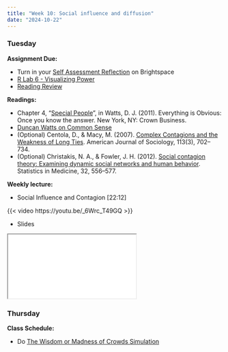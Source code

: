 ```yaml
---
title: "Week 10: Social influence and diffusion"
date: "2024-10-22"
---
```


### Tuesday

**Assignment Due:**

* Turn in your [Self Assessment Reflection](/assignments/Self-Assessment-Reflection.qmd) on Brightspace
* [R Lab 6 - Visualizing Power](/assignments/r_lab_6_%E2%80%93_visualizing_power.qmd)
* [Reading Review](/syllabus/syllabus.qmd#reading-review-assignments)

**Readings:** 

* Chapter 4, "[Special People](https://web.archive.org/web/20191019100528/http://everythingisobvious.com/wp-content/themes/eio/assets/EIO_chapter4.pdf)", in Watts, D. J. (2011). Everything is Obvious: Once you know the answer. New York, NY: Crown Business.
* [Duncan Watts on Common Sense](https://youtu.be/D9XF0QOzWM0)
* (Optional) Centola, D., & Macy, M. (2007). [Complex Contagions and the Weakness of Long Ties](https://www-journals-uchicago-edu.ezproxy.lib.purdue.edu/doi/full/10.1086/521848). American Journal of Sociology, 113(3), 702–734. 
* (Optional) Christakis, N. A., & Fowler, J. H. (2012). [Social contagion theory: Examining dynamic social networks and human behavior](https://onlinelibrary-wiley-com.ezproxy.lib.purdue.edu/doi/full/10.1002/sim.5408). Statistics in Medicine, 32, 556–577.


**Weekly lecture:**

* Social Influence and Contagion [22:12]

{{< video https://youtu.be/_6Wrc_T49GQ >}} 

* Slides

<iframe class="slide-deck" src="/lectures/content_lectures/influence_and_diffusion.html"></iframe> 


### Thursday

**Class Schedule:**

* Do [The Wisdom or Madness of Crowds Simulation](http://ncase.me/crowds/)

